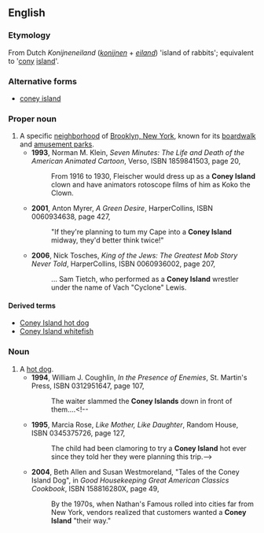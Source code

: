 ==English==
{{wikipedia}}

===Etymology===
From Dutch ''Konijneneiland'' (''[[konijn]]en'' + ''[[eiland]]'') 'island of rabbits'; equivalent to '[[cony]] [[island]]'.

===Alternative forms===
* {{sense|noun, hot dog}} [[coney island]]

===Proper noun===
{{en-proper noun}}

# A specific [[neighborhood]] of [[w:Brooklyn|Brooklyn, New York]], known for its [[boardwalk]] and [[amusement park]]s.
#* '''1993''', Norman M. Klein, ''Seven Minutes: The Life and Death of the American Animated Cartoon'', Verso, ISBN 1859841503, page 20,
#*: From 1916 to 1930, Fleischer would dress up as a '''Coney Island''' clown and have animators rotoscope films of him as Koko the Clown.
#* '''2001''', Anton Myrer, ''A Green Desire'', HarperCollins, ISBN 0060934638, page 427,
#*: "If they're planning to tum my Cape into a '''Coney Island''' midway, they'd better think twice!"
#* '''2006''', Nick Tosches, ''King of the Jews: The Greatest Mob Story Never Told'', HarperCollins, ISBN 0060936002, page 207,
#*: ... Sam Tietch, who performed as a '''Coney Island''' wrestler under the name of Vach "Cyclone" Lewis.

====Derived terms====
* [[Coney Island hot dog]]
* [[Coney Island whitefish]]

===Noun===
{{en-noun}}

# A [[hot dog]].
#* '''1994''', William J. Coughlin, ''In the Presence of Enemies'', St. Martin's Press, ISBN 0312951647, page 107,
#*: The waiter slammed the '''Coney Islands''' down in front of them....<!--
#*'''1995''', Marcia Rose, ''Like Mother, Like Daughter'', Random House, ISBN 0345375726, page 127,
#*:The child had been clamoring to try a '''Coney Island''' hot ever since they told her they were planning this trip.-->
#* '''2004''', Beth Allen and Susan Westmoreland, "Tales of the Coney Island Dog", in ''Good Housekeeping Great American Classics Cookbook'', ISBN 158816280X, page 49,
#*: By the 1970s, when Nathan's Famous rolled into cities far from New York, vendors realized that customers wanted a '''Coney Island''' "their way."
